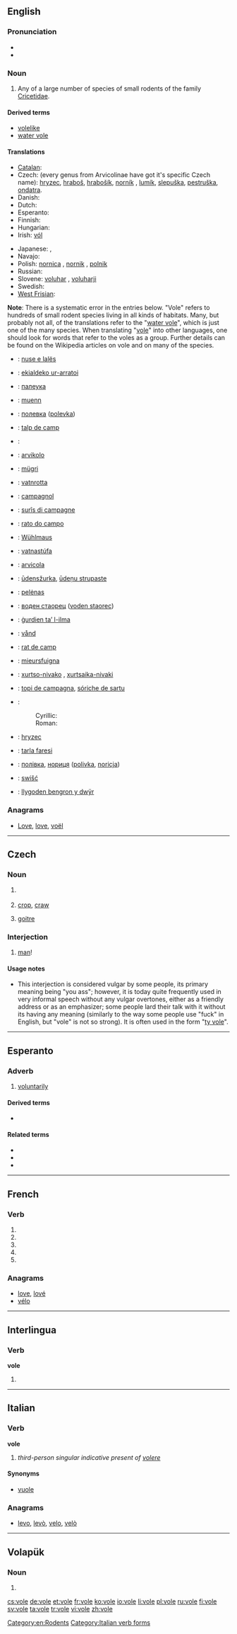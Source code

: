 {{also|volé}}
==English==
{{wikipedia}}

===Pronunciation===
* {{IPA|/ˈvəʊl/}}
* {{rhymes|əʊl}}

===Noun===
{{en-noun}}

# Any of a large number of species of small rodents of the family [[Cricetidae]].

====Derived terms====
* [[volelike]]
* [[water vole]]

====Translations====
{{trans-top|vole}}
* [[Catalan]]: {{t|ca|talpó|m}}
* Czech: (every genus from Arvicolinae have got it's specific Czech name): [[hryzec]], [[hraboš]], [[hrabošík]], [[norník]] , [[lumík]], [[slepuška]], [[pestruška]], [[ondatra]].
* Danish: {{t|da|studsmus|c}}
* Dutch: {{t|nl|veldmuis}}
* Esperanto: {{t-|eo|arvikolo|xs=Esperanto}}
* Finnish: {{t+|fi|myyrä}}
* Hungarian: {{t|hu|hörcsögfélék}}
* Irish: [[vól]] {{m}}
{{trans-mid}}
* Japanese: {{t|ja|ハタネズミ|tr=hatanezumi}}, {{t|ja|畑鼠|tr=hatanezumi}}
* Navajo: {{tø|nv|łeeyiʼ bitiiní}}
* Polish: [[nornica]] {{f}}, [[nornik]] {{m}}, [[polnik]] {{m}}
* Russian: {{t+|ru|полёвка|f|tr=pol'óvka}}
* Slovene: [[voluhar]] {{m}}, [[voluharji]] {{p}}
* Swedish: {{t+|sv|sork}}
* [[West Frisian]]: {{t+|fy|wrotmûs|xs=West Frisian}}
{{trans-bottom}}

{{checktrans-top}}
'''Note''': There is a systematic error in the entries below. "Vole" refers to hundreds of small rodent species living in all kinds of habitats. Many, but probably not all, of the translations refer to the "[[water vole]]", which is just one of the many species. When translating "[[vole]]" into other languages, one should look for words that refer to the voles as a group. Further details can be found on the Wikipedia articles on vole and on many of the species.
* {{ttbc|sq}}: [[nuse e lalës]]
* {{ttbc|eu}}: [[ekialdeko ur-arratoi]]
* {{ttbc|be}}: [[палеука]]
* {{ttbc|br}}: [[muenn]]
* {{ttbc|bg}}: [[полевка]] ([[polevka]])
* {{ttbc|ca}}: [[talp de camp]]
* {{ttbc|nl}}: {{t|nl|woelrat|c}}
* {{ttbc|eo}}: [[arvikolo]]
* {{ttbc|et}}: [[mügri]]
* {{ttbc|fo}}: [[vatnrotta]]
* {{ttbc|fr}}: [[campagnol]] {{m}}
* {{ttbc|fur}}: [[surîs di campagne]]
* {{ttbc|gl}}: [[rato do campo]]
* {{ttbc|de}}: [[Wühlmaus]] {{f}}
* {{ttbc|is}}: [[vatnastúfa]]
{{trans-mid}}
* {{ttbc|it}}: [[arvicola]] '' ''
* {{ttbc|lv}}: [[ūdensžurka]], [[ūdeņu strupaste]]
* {{ttbc|lt}}: [[pelėnas]]
* {{ttbc|mk}}: [[воден стаорец]] ([[voden staorec]])
* {{ttbc|mt}}: [[ġurdien ta’ l-ilma]]
* {{ttbc|no}}: [[vånd]]
* {{ttbc|oc}}: [[rat de camp]]
* {{ttbc|rm}}: [[mieursfuigna]]
* {{ttbc|rom}}: [[xurtso-nivako]] {{m}}, [[xurtsaika-nivaki]]  {{f}}
* {{ttbc|sc}}: [[topi de campagna]], [[sóriche de sartu]]
* {{ttbc|sh}}: 
*: Cyrillic: {{t|sh|волухарица|f}}
*: Roman: {{t|sh|voluharica|f}}
* {{ttbc|sk}}: [[hryzec]]
* {{ttbc|tr}}: [[tarla faresi]]
* {{ttbc|uk}}: [[полiвка]], [[нориця]] ([[polivka]], [[noricja]])
* {{ttbc|hsb}}: [[swišć]]
* {{ttbc|cy}}: [[llygoden bengron y dwÿr]]
{{trans-bottom}}

===Anagrams===
* [[Love#English|Love]], [[love#English|love]], [[voël#English|voël]]

[[Category:en:Rodents]]

----

==Czech==

===Noun===
{{cs-noun|g={{m|n}}}}

# {{qualifier|masculine}} {{form of|Singular vocative|vůl|lang=cs}}
# {{qualifier|neuter}} [[crop]], [[craw]] {{gloss|pouch-like part of the alimentary tract of some birds}}
# {{qualifier|neuter}} {{archaic|lang=cs}} [[goitre]]

===Interjection===
{{infl|cs|interjection|head=[[vole|vole!]]}}

# [[man]]!

====Usage notes====
* This interjection is considered vulgar by some people, its primary meaning being "you ass"; however, it is today quite frequently used in very informal speech without any vulgar overtones, either as a friendly address or as an emphasizer; some people lard their talk with it without its having any meaning (similarly to the way some people use "fuck" in English, but "vole" is not so strong). It is often used in the form "[[ty vole]]".

----

==Esperanto==

===Adverb===
{{eo-adv}}

# [[voluntarily]]

====Derived terms====
* {{l|eo|vole nevole|gloss=voluntarily or involuntarily, [[like it or lump it]]}}

====Related terms====
* {{l|eo|vola|gloss=[[voluntary]]}}
* {{l|eo|voli|gloss=to [[want]], [[wish]]}}
* {{l|eo|volo|gloss=[[volition]]; one's [[wish]]}}
----
==French==

===Verb===
{{fr-verb-form}}

# {{conjugation of|voler||1|s|pres|ind|lang=fr}}
# {{conjugation of|voler||3|s|pres|ind|lang=fr}}
# {{conjugation of|voler||1|s|pres|sub|lang=fr}}
# {{conjugation of|voler||3|s|pres|sub|lang=fr}}
# {{conjugation of|voler||2|s|imp|lang=fr}}

===Anagrams===
* [[love#French|love]], [[lové#French|lové]]
* [[vélo#French|vélo]]

----

==Interlingua==

===Verb===
'''vole'''

# {{ia-form of|vol|e}}

----

==Italian==

===Verb===
'''vole'''

# {{archaic|lang=it}} ''third-person singular indicative present of [[volere]]''

====Synonyms====
* [[vuole]]

===Anagrams===
* [[levo#Italian|levo]], [[levò#Italian|levò]], [[velo#Italian|velo]], [[velò#Italian|velò]]

[[Category:Italian verb forms]]

----

==Volapük==

===Noun===
{{infl|vo|noun form}}

# {{inflection of|vol||dat|s|lang=vo}}

[[cs:vole]]
[[de:vole]]
[[et:vole]]
[[fr:vole]]
[[ko:vole]]
[[io:vole]]
[[li:vole]]
[[pl:vole]]
[[ru:vole]]
[[fi:vole]]
[[sv:vole]]
[[ta:vole]]
[[tr:vole]]
[[vi:vole]]
[[zh:vole]]